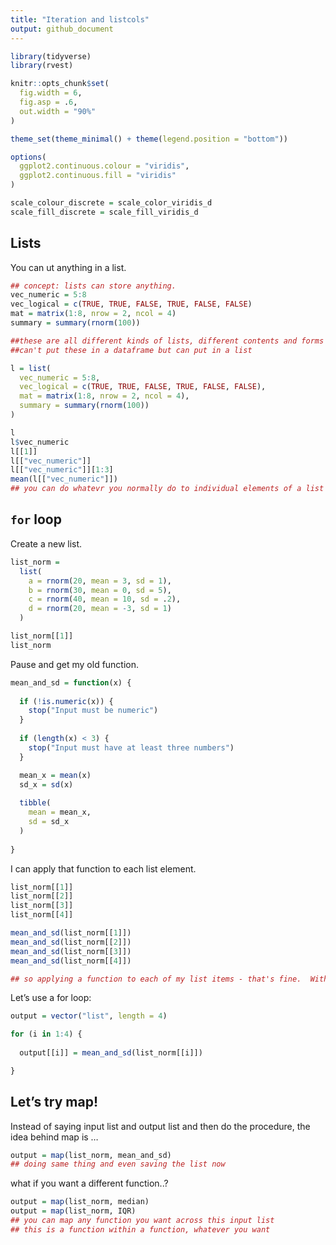```yaml
---
title: "Iteration and listcols"
output: github_document
---
```


```r
library(tidyverse)
library(rvest)

knitr::opts_chunk$set(
  fig.width = 6,
  fig.asp = .6,
  out.width = "90%"
)

theme_set(theme_minimal() + theme(legend.position = "bottom"))

options(
  ggplot2.continuous.colour = "viridis",
  ggplot2.continuous.fill = "viridis"
)

scale_colour_discrete = scale_color_viridis_d
scale_fill_discrete = scale_fill_viridis_d
```


## Lists

You can ut anything in a list.

```r
## concept: lists can store anything.
vec_numeric = 5:8
vec_logical = c(TRUE, TRUE, FALSE, TRUE, FALSE, FALSE)
mat = matrix(1:8, nrow = 2, ncol = 4)
summary = summary(rnorm(100))

##these are all different kinds of lists, different contents and forms
##can't put these in a dataframe but can put in a list

l = list(
  vec_numeric = 5:8,
  vec_logical = c(TRUE, TRUE, FALSE, TRUE, FALSE, FALSE),
  mat = matrix(1:8, nrow = 2, ncol = 4),
  summary = summary(rnorm(100))
)
```

```r
l
l$vec_numeric
l[[1]]
l[["vec_numeric"]]
l[["vec_numeric"]][1:3]
mean(l[["vec_numeric"]])
## you can do whatevr you normally do to individual elements of a list
```

## `for` loop

Create a new list.

```r
list_norm = 
  list(
    a = rnorm(20, mean = 3, sd = 1),
    b = rnorm(30, mean = 0, sd = 5),
    c = rnorm(40, mean = 10, sd = .2),
    d = rnorm(20, mean = -3, sd = 1)
  )
```

```r
list_norm[[1]]
list_norm
```

Pause and get my old function.

```r
mean_and_sd = function(x) {
  
  if (!is.numeric(x)) {
    stop("Input must be numeric")
  }
  
  if (length(x) < 3) {
    stop("Input must have at least three numbers")
  }

  mean_x = mean(x)
  sd_x = sd(x)
 
  tibble(
    mean = mean_x,
    sd = sd_x
  )
  
}
```

I can apply that function to each list element.

```r
list_norm[[1]]
list_norm[[2]]
list_norm[[3]]
list_norm[[4]]

mean_and_sd(list_norm[[1]])
mean_and_sd(list_norm[[2]])
mean_and_sd(list_norm[[3]])
mean_and_sd(list_norm[[4]])

## so applying a function to each of my list items - that's fine.  With 4 lists, that's ok, but if 40 lists, more tedious. so, let's use a for loop.
```

Let's use a for loop:

```r
output = vector("list", length = 4)

for (i in 1:4) {
  
  output[[i]] = mean_and_sd(list_norm[[i]])

}
```


## Let's try map!
Instead of saying input list and output list and then do the procedure, the idea behind map is ...


```r
output = map(list_norm, mean_and_sd)
## doing same thing and even saving the list now
```

what if you want a different function..?

```r
output = map(list_norm, median)
output = map(list_norm, IQR)
## you can map any function you want across this input list
## this is a function within a function, whatever you want
```

